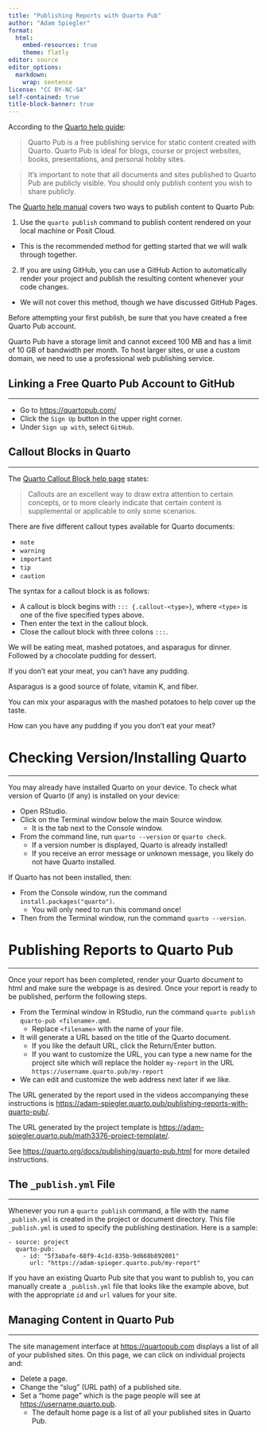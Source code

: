 ```yaml
---
title: "Publishing Reports with Quarto Pub"
author: "Adam Spiegler"
format:
  html:
    embed-resources: true
    theme: flatly
editor: source
editor_options: 
  markdown: 
    wrap: sentence
license: "CC BY-NC-SA"
self-contained: true
title-block-banner: true
---
```



According to the [Quarto help guide](https://quarto.org/docs/publishing/quarto-pub.html): 

> Quarto Pub is a free publishing service for static content created with Quarto. Quarto Pub is ideal for blogs, course or project websites, books, presentations, and personal hobby sites.

> It’s important to note that all documents and sites published to Quarto Pub are publicly visible. You should only publish content you wish to share publicly.


The [Quarto help manual](https://quarto.org/docs/publishing/quarto-pub.html) covers two ways to publish content to Quarto Pub:


1. Use the `quarto publish` command to publish content rendered on your local machine or Posit Cloud.
  - This is the recommended method for getting started that we will walk through together.
  
2. If you are using GitHub, you can use a GitHub Action to automatically render your project and publish the resulting content whenever your code changes.
  - We will not cover this method, though we have discussed GitHub Pages.

Before attempting your first publish, be sure that you have created a free Quarto Pub account.

::: {.callout-note}
Quarto Pub have a storage limit and cannot exceed 100 MB and has a limit of 10 GB of bandwidth per month. To host larger sites, or use a custom domain, we need to use a professional web publishing service.
:::


## Linking a Free Quarto Pub Account to GitHub

---

- Go to <https://quartopub.com/>
- Click the `Sign Up` button in the upper right corner.
- Under `Sign up with`, select `GitHub`.


## Callout Blocks in Quarto

---

The [Quarto Callout Block help page](https://quarto.org/docs/authoring/callouts.html) states:

> Callouts are an excellent way to draw extra attention to certain concepts, or to more clearly indicate that certain content is supplemental or applicable to only some scenarios.

There are five different callout types available for Quarto documents:

- `note`
- `warning`
- `important`
- `tip`
- `caution`

The syntax for a callout block is as follows:

- A callout is block begins with `::: {.callout-<type>}`, where `<type>` is one of the five specified types above.
- Then enter the text in the callout block.
- Close the callout block with three colons `:::`.

::: {.callout-note}
We will be eating meat, mashed potatoes, and asparagus for dinner. Followed by a chocolate pudding for dessert.
:::

::: {.callout-warning}
If you don't eat your meat, you can't have any pudding.
:::

::: {.callout-important}
Asparagus is a good source of folate, vitamin K, and fiber.
:::

::: {.callout-tip}
You can mix your asparagus with the mashed potatoes to help cover up the taste.
:::

::: {.callout-caution}
How can you have any pudding if you you don't eat your meat?
:::



# Checking Version/Installing Quarto

---

You may already have installed Quarto on your device. To check what version of Quarto (if any) is installed on your device:

- Open RStudio.
- Click on the Terminal window below the main Source window.
  - It is the tab next to the Console window.
- From the command line, run `quarto --version` or `quarto check`.
  - If a version number is displayed, Quarto is already installed!
  - If you receive an error message or unknown message, you likely do not have Quarto installed.

If Quarto has not been installed, then:

- From the Console window, run the command `install.packages("quarto")`.
  - You will only need to run this command once!
- Then from the Terminal window, run the command `quarto --version`.


# Publishing Reports to Quarto Pub

---

Once your report has been completed, render your Quarto document to html and make sure the webpage is as desired. Once your report is ready to be published, perform the following steps.

- From the Terminal window in RStudio, run the command `quarto publish quarto-pub <filename>.qmd`.
  - Replace `<filename>` with the name of your file.
- It will generate a URL based on the title of the Quarto document.
  - If you like the default URL, click the Return/Enter button.
  - If you want to customize the URL, you can type a new name for the project site which will replace the holder `my-report` in the URL `https://username.quarto.pub/my-report`
- We can edit and customize the web address next later if we like.

::: {.callout-note}
The URL generated by the report used in the videos accompanying these instructions is <https://adam-spiegler.quarto.pub/publishing-reports-with-quarto-pub/>.

The URL generated by the project template is <https://adam-spiegler.quarto.pub/math3376-project-template/>.
:::

See <https://quarto.org/docs/publishing/quarto-pub.html> for more detailed instructions.


## The `_publish.yml` File

---

Whenever you run a `quarto publish` command, a file with the name `_publish.yml` is created in the project or document directory. This file `_publish.yml` is used to specify the publishing destination. Here is a sample:

```
- source: project
  quarto-pub:
    - id: "5f3abafe-68f9-4c1d-835b-9d668b892001"
      url: "https://adam-spieger.quarto.pub/my-report"
```

If you have an existing Quarto Pub site that you want to publish to, you can manually create a `_publish.yml` file that looks like the example above, but with the appropriate `id` and `url` values for your site.


## Managing Content in Quarto Pub 

---

The site management interface at <https://quartopub.com> displays a list of all of your published sites. On this page, we can click on individual projects and:

- Delete a page.
- Change the “slug” (URL path) of a published site.
- Set a "home page" which is the page people will see at <https://username.quarto.pub>.
  - The default home page is a list of all your published sites in Quarto Pub.


